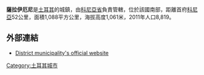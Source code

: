 '''薩拉伊厄尼'''是[[土耳其|土耳其]]的城鎮，由[[科尼亞省|科尼亞省]]負責管轄，位於該國南部，距離首府[[科尼亞|科尼亞]]52公里，面積1,088平方公里，海拔高度1,061米，2011年人口8,819。

==外部連結==
* [http://www.sarayonu.bel.tr/ District municipality's official website] {{tr icon}}

{{coord|38|15|58|N|32|24|23|E|display=title|region:TR_type:city_source:GNS-enwiki}}

{{Turkey-geo-stub}}
[[Category:土耳其城市|Category:土耳其城市]]